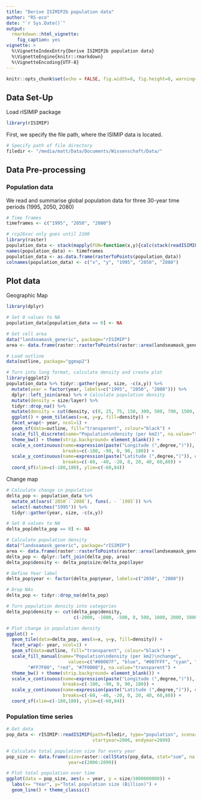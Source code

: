 ```yaml
---
title: "Derive ISIMIP2b population data"
author: "RS-eco"
date: "`r Sys.Date()`"
output:
  rmarkdown::html_vignette:
    fig_caption: yes
vignette: >
  %\VignetteIndexEntry{Derive ISIMIP2b population data}
  %\VignetteEngine{knitr::rmarkdown}
  %\VignetteEncoding{UTF-8}
---
```


```r
knitr::opts_chunk$set(echo = FALSE, fig.width=8, fig.height=8, warning=FALSE, comment=NA, message=FALSE, eval=F)
```

## Data Set-Up

Load rISIMIP package

```r
library(rISIMIP)
```

First, we specify the file path, where the ISIMIP data is located.

```r
# Specify path of file directory
filedir <- "/media/matt/Data/Documents/Wissenschaft/Data/"
```

## Data Pre-processing

### Population data

We read and summarise global population data for three 30-year time periods (1995, 2050, 2080)

```r
# Time frames
timeframes <- c("1995", "2050", "2080")

# rcp26soc only goes until 2100
library(raster)
population_data <- stack(mapply(FUN=function(x,y){calc(stack(readISIMIP(path=filedir, type="population", scenario="rcp26soc", startyear=x, endyear=y)), mean)}, c(1980, 2036, 2066), c(2009, 2065, 2095)))
names(population_data) <- timeframes
population_data <- as.data.frame(rasterToPoints(population_data))
colnames(population_data) <- c("x", "y", "1995", "2050", "2080")
```

## Plot data

Geographic Map

```r
library(dplyr)

# Set 0 values to NA
population_data[population_data == 0] <- NA

# Get cell area
data("landseamask_generic", package="rISIMIP")
area <- data.frame(raster::rasterToPoints(raster::area(landseamask_generic, na.rm=TRUE)))

# Load outline
data(outline, package="ggmap2")

# Turn into long format, calculate density and create plot
library(ggplot2)
population_data %>% tidyr::gather(year, size, -c(x,y)) %>%
  mutate(year = factor(year, labels=c("1995", "2050", "2080"))) %>% 
  dplyr::left_join(area) %>% # Calculate population density
  mutate(density = size/layer) %>%
  tidyr::drop_na() %>% 
  mutate(density = cut(density, c(0, 25, 75, 150, 300, 500, 700, 1500, 10000))) %>% # Turn population density into categories
  ggplot() + geom_tile(aes(x=x, y=y, fill=density)) + 
  facet_wrap(~ year, ncol=1) + 
  geom_sf(data=outline, fill="transparent", colour="black") + 
  scale_fill_discrete(name="Population\ndensity (per km2)", na.value="transparent") + 
  theme_bw() + theme(strip.background= element_blank()) + 
  scale_x_continuous(name=expression(paste("Longitude (",degree,")")), expand=c(0.05,0.05),
                     breaks=c(-180, -90, 0, 90, 180)) + 
  scale_y_continuous(name=expression(paste("Latitude (",degree,")")), expand=c(0.05,0.05),
                     breaks=c(-60, -40, -20, 0, 20, 40, 60,80)) + 
  coord_sf(xlim=c(-180,180), ylim=c(-60,84))
```

Change map

```r
# Calculate change in population
delta_pop <- population_data %>% 
  mutate_at(vars(`2050`:`2080`), funs(. - `1995`)) %>% 
  select(-matches("1995")) %>% 
  tidyr::gather(year, size, -c(x,y))

# Set 0 values to NA
delta_pop[delta_pop == 0] <- NA

# Calculate population density
data("landseamask_generic", package="rISIMIP")
area <- data.frame(raster::rasterToPoints(raster::area(landseamask_generic, na.rm=TRUE)))
delta_pop <- dplyr::left_join(delta_pop, area)
delta_pop$density <- delta_pop$size/delta_pop$layer

# Define Year label
delta_pop$year <- factor(delta_pop$year, labels=c("2050", "2080"))

# Drop NAs
delta_pop <- tidyr::drop_na(delta_pop)

# Turn population density into categories
delta_pop$density <- cut(delta_pop$density, 
                         c(-2000, -1000, -500, 0, 500, 1000, 2000, 5000, 10000))

# Plot change in population density
ggplot() +
  geom_tile(data=delta_pop, aes(x=x, y=y, fill=density)) + 
  facet_wrap(~ year, ncol=1) + 
  geom_sf(data=outline, fill="transparent", colour="black") + 
  scale_fill_manual(name="Population\ndensity (per km2)\nchange",
                       values=c("#00007F", "blue", "#007FFF", "cyan", "yellow", 
        "#FF7F00", "red", "#7F0000"), na.value="transparent") + 
  theme_bw() + theme(strip.background= element_blank()) + 
  scale_x_continuous(name=expression(paste("Longitude (",degree,")")), expand=c(0.05,0.05),
                     breaks=c(-180, -90, 0, 90, 180)) + 
  scale_y_continuous(name=expression(paste("Latitude (",degree,")")), expand=c(0.05,0.05),
                     breaks=c(-60, -40, -20, 0, 20, 40, 60,80)) + 
  coord_sf(xlim=c(-180,180), ylim=c(-60,84))
```

### Population time series

```r
# Get data 
pop_data <- rISIMIP::readISIMIP(path=filedir, type="population", scenario="rcp26soc",
                                startyear=2006, endyear=2099)

# Calculate total population size for every year
pop_size <- data.frame(size=raster::cellStats(pop_data, stat="sum", na.rm=TRUE),
                       year=c(2006:2099))

# Plot total population over time
ggplot(data = pop_size, aes(x = year, y = size/1000000000)) + 
  labs(x= "Year", y="Total population size (Billion)") + 
  geom_line() + theme_classic()
```
